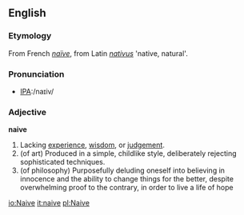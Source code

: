 ==English==

===Etymology===
From French ''[[naïve]]'', from Latin ''[[nativus]]'' 'native, natural'.

===Pronunciation===
*[[w:International Phonetic Alphabet|IPA]]:/naɪiv/

===Adjective===
'''naive'''
# Lacking [[experience]], [[wisdom]], or [[judgement]].
# (of art) Produced in a simple, childlike style, deliberately rejecting sophisticated techniques.
# (of philosophy) Purposefully deluding oneself into believing in innocence and the ability to change things for the better, despite overwhelming proof to the contrary, in order to live a life of hope

[[io:Naive]]
[[it:naive]]
[[pl:Naive]]